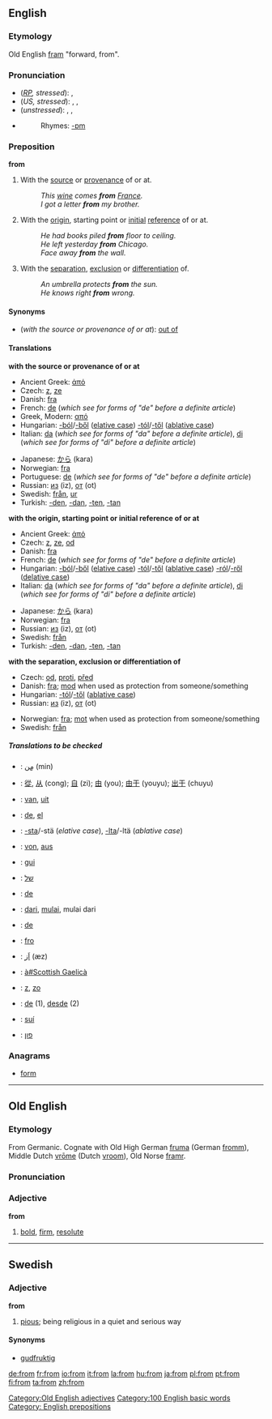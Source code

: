 ==English==

{{rank|which|have|or|27|from|this|but|all}}

===Etymology===
Old English [[fram]] "forward, from".

===Pronunciation===
*(''[[RP]], stressed''): {{IPA|/frɒm/}}, {{SAMPA|/frQm/}}
*(''US, stressed''): {{AHD|främ}}, {{IPA|/frɑm/}}, {{SAMPA|/frAm/}}
*(''unstressed''): {{AHD|frəm}}, {{IPA|/frəm/}}, {{SAMPA|/fr@m/}}
*{{audio|en-us-from.ogg|Audio (US)}}
*:Rhymes: [[Rhymes:English:-ɒm|-ɒm]]

===Preposition===
'''from'''

#With the [[source]] or [[provenance]] of or at.
#:''This [[wine]] comes '''from''' [[France]].''
#:''I got a letter '''from''' my brother.''
#With the [[origin]], starting point or [[initial]] [[reference]] of or at.
#:''He had books piled '''from''' floor to ceiling.''
#:''He left yesterday '''from''' Chicago.''
#:''Face away '''from''' the wall.''
#With the [[separation]], [[exclusion]] or [[differentiation]] of.
#:''An umbrella protects '''from''' the sun.''
#:''He knows right '''from''' wrong.''

====Synonyms====
*(''with the source or provenance of or at''): [[out of]]

====Translations====

'''with the source or provenance of or at'''
{{top}}
*Ancient Greek: [[ἀπό]]
*Czech: [[z]], [[ze]]
*Danish: [[fra]]
*French: [[de#French|de]] (''which see for forms of "de" before a definite article'')
*Greek, Modern: [[από]]
*Hungarian: [[-ból]]/[[-ből]] ([[elative case]]) [[-tól]]/[[-től]] ([[ablative case]])
*Italian: [[da#Italian|da]] (''which see for forms of "da" before a definite article''), [[di#Italian|di]] (''which see for forms of "di" before a definite article'')
{{mid}}
*Japanese: [[から]] (kara)
*Norwegian: [[fra]]
*Portuguese: [[de#Portuguese|de]] (''which see for forms of "de" before a definite article'')
*Russian: [[из]] (iz), [[от]] (ot)
*Swedish: [[från]], [[ur]]
*Turkish: [[-den]], [[-dan]], [[-ten]], [[-tan]]
{{bottom}}

'''with the origin, starting point or initial reference of or at'''
{{top}}
*Ancient Greek: [[ἀπό]]
*Czech: [[z]], [[ze]], [[od]]
*Danish: [[fra]]
*French: [[de#French|de]] (''which see for forms of "de" before a definite article'')
*Hungarian: [[-ból]]/[[-ből]] ([[elative case]]) [[-tól]]/[[-től]] ([[ablative case]]) [[-ról]]/[[-ről]] ([[delative case]])
*Italian: [[da#Italian|da]] (''which see for forms of "da" before a definite article''), [[di#Italian|di]] (''which see for forms of "di" before a definite article'')
{{mid}}
*Japanese: [[から]] (kara)
*Norwegian: [[fra]]
*Russian: [[из]] (iz), [[от]] (ot)
*Swedish: [[från]]
*Turkish: [[-den]], [[-dan]], [[-ten]], [[-tan]]
{{bottom}}

'''with the separation, exclusion or differentiation of'''
{{top}}
*Czech: [[od]], [[proti]], [[před]]
*Danish: [[fra]]; [[mod]] when used as protection from someone/something
*Hungarian: [[-tól]]/[[-től]] ([[ablative case]])
*Russian: [[из]] (iz), [[от]] (ot)
{{mid}}
*Norwegian: [[fra]]; [[mot]] when used as protection from someone/something
*Swedish: [[från]]
{{bottom}}

=====Translations to be checked=====
<!--Remove this section once all of the translations below have been moved into the tables above.-->
{{checktrans}}

*{{ttbc|Arabic}}: [[من|مِن]] (min)
*{{ttbc|Chinese}}: [[從]], [[从]] (cong); [[自]] (zi); [[由]] (you); [[由于]] (youyu); [[出于]] (chuyu) <!--the traditional of 于 is 於?-->
*{{ttbc|Dutch}}: [[van]], [[uit]]
*{{ttbc|Esperanto}}: [[de]], [[el]]
*{{ttbc|Finnish}}: [[-sta#Finnish|-sta]]/-stä (''elative case''), [[-lta#Finnish|-lta]]/-ltä (''ablative case'')
*{{ttbc|German}}: [[von]], [[aus]]
*{{ttbc|Guaraní}}: [[gui]]
*{{ttbc|Hebrew}}: [[של]] 
*{{ttbc|Ido}}: [[de#Ido|de]]
*{{ttbc|Indonesian}}: [[dari]], [[mulai]], mulai dari
*{{ttbc|Interlingua}}: [[de#Interlingua|de]]
*{{ttbc|Novial}}: [[fro]]
*{{ttbc|Persian}}: [[اَز]] (æz)
*{{ttbc|Scottish Gaelic}}: [[à#Scottish Gaelicà]]
*{{ttbc|Slovak}}: [[z#Slovak|z]], [[zo#Slovak|zo]]
*{{ttbc|Spanish}}: [[de#Spanish|de]] (1), [[desde]] (2)

*{{ttbc|Tupinambá}}: [[suí]]
*{{ttbc|Yiddish}}: [[פון]]

===Anagrams===
*[[form]]

----

==Old English==
===Etymology===
From Germanic.  Cognate with Old High German [[fruma]] (German [[fromm]]), Middle Dutch [[vrome|vrōme]] (Dutch [[vroom]]), Old Norse [[framr]].

===Pronunciation===
{{IPA|/from/}}

===Adjective===
'''from'''
# [[bold]], [[firm]], [[resolute]]

[[Category:Old English adjectives]]

----

==Swedish==

===Adjective===
{{sv-adj-reg|3=fromm}}
'''from'''

#[[pious]]; being religious in a quiet and serious way

====Synonyms====
*[[gudfruktig]]

[[Category:100 English basic words]]
[[Category: English prepositions]]

[[de:from]]
[[fr:from]]
[[io:from]]
[[it:from]]
[[la:from]]
[[hu:from]]
[[ja:from]]
[[pl:from]]
[[pt:from]]
[[fi:from]]
[[ta:from]]
[[zh:from]]